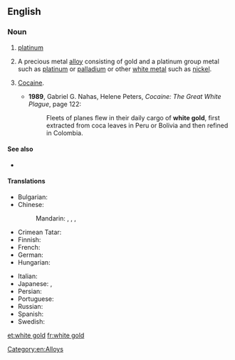 ==English==

===Noun===
{{en-noun|head=[[white]] [[gold]]}}

# {{context|obsolete|lang=en}} [[platinum]]
# A precious metal [[alloy]] consisting of gold and a platinum group metal such as [[platinum]] or [[palladium]] or other [[white metal]] such as [[nickel]].
# {{lb|en|slang}} [[cocaine|Cocaine]].
#* '''1989''', Gabriel G. Nahas, ‎Helene Peters, ''Cocaine: The Great White Plague'', page 122:
#*: Fleets of planes flew in their daily cargo of '''white gold''', first extracted from coca leaves in Peru or Bolivia and then refined in Colombia.

====See also====
* {{pedia}}

====Translations====
{{trans-top|A precious metal alloy consisting of gold and a platinum group metal}}
* Bulgarian: {{t|bg|бяло злато|n}}
* Chinese:
*: Mandarin: {{t+|cmn|白金|tr=báijīn|sc=Hani}}, {{t|cmn|白色黃金|sc=Hani}}, {{t|cmn|白色黄金|tr=báisè huángjīn|sc=Hani}}, {{t|cmn|白色K金|tr=báisè kei jīn|sc=Hani}}
* Crimean Tatar: {{t|crh|aq altın}}
* Finnish: {{t|fi|valkokulta}}
* French: {{t+|fr|or blanc|m}}
* German: {{t|de|Weißgold|n}}
* Hungarian: {{t+|hu|fehérarany}}
{{trans-mid}}
* Italian: {{t|it|oro bianco|m}}
* Japanese: {{t|ja|ホワイトゴールド|tr=howaitogōrudo|sc=Jpan}}, {{t|ja|白色金|tr=はくしょくきん, hakushokukin|sc=Jpan}}
* Persian: {{t|fa|طلا سفید|tr=talâ-sefid|sc=fa-Arab}}
* Portuguese: {{t|pt|ouro branco|m}}
* Russian: {{t|ru|бе́лое зо́лото|n}}
* Spanish: {{t|es|oro blanco|m}}
* Swedish: {{t|sv|vitguld|n}}
{{trans-bottom}}

[[Category:en:Alloys]]

[[et:white gold]]
[[fr:white gold]]